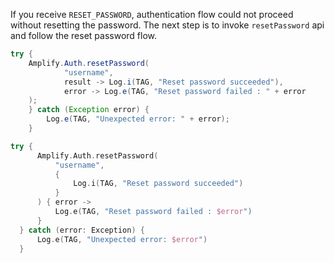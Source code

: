 If you receive `RESET_PASSWORD`, authentication flow could not proceed without resetting the password. The next step is to invoke `resetPassword` api and follow the reset password flow.
<BlockSwitcher>

<Block name="Java">

```java
try {
    Amplify.Auth.resetPassword(
            "username",
            result -> Log.i(TAG, "Reset password succeeded"),
            error -> Log.e(TAG, "Reset password failed : " + error
    );
    } catch (Exception error) {
        Log.e(TAG, "Unexpected error: " + error);
    }
```
</Block>

<Block name="Kotlin">

```kotlin
try {
      Amplify.Auth.resetPassword(
          "username",
          {
              Log.i(TAG, "Reset password succeeded")
          }
      ) { error ->
          Log.e(TAG, "Reset password failed : $error")
      }
  } catch (error: Exception) {
      Log.e(TAG, "Unexpected error: $error")
  }
```
</Block>

</BlockSwitcher>
